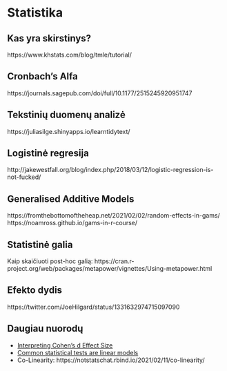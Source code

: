# Statistika

## Kas yra skirstinys?

https://www.khstats.com/blog/tmle/tutorial/

## Cronbach's Alfa

https://journals.sagepub.com/doi/full/10.1177/2515245920951747

## Tekstinių duomenų analizė

https://juliasilge.shinyapps.io/learntidytext/

## Logistinė regresija

http://jakewestfall.org/blog/index.php/2018/03/12/logistic-regression-is-not-fucked/

## Generalised Additive Models

https://fromthebottomoftheheap.net/2021/02/02/random-effects-in-gams/
https://noamross.github.io/gams-in-r-course/

## Statistinė galia

Kaip skaičiuoti post-hoc galią: https://cran.r-project.org/web/packages/metapower/vignettes/Using-metapower.html

## Efekto dydis

https://twitter.com/JoeHilgard/status/1331632974715097090

## Daugiau nuorodų

* [Interpreting Cohen's d Effect Size](https://rpsychologist.com/cohend/)
* [Common statistical tests are linear models](https://lindeloev.github.io/tests-as-linear/)
* Co-Linearity: https://notstatschat.rbind.io/2021/02/11/co-linearity/
